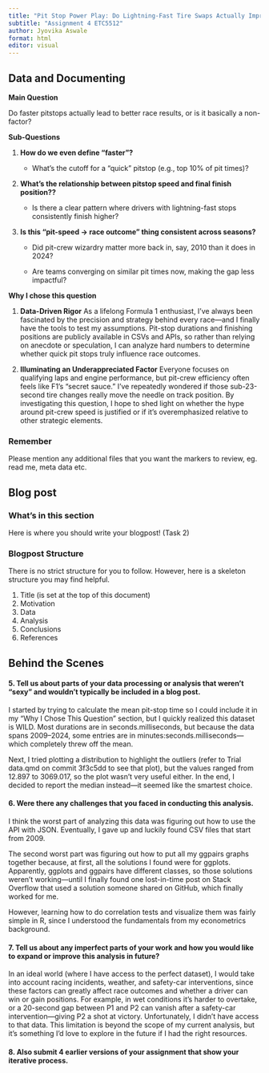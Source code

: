 ```yaml
---
title: "Pit Stop Power Play: Do Lightning-Fast Tire Swaps Actually Improve Your Race Results?"
subtitle: "Assignment 4 ETC5512"
author: Jyovika Aswale
format: html
editor: visual
---
```


:::::: panel-tabset
<!-- Task 1 Tab: Data and Documenting -->

## Data and Documenting

::: callout-info
**Main Question**

Do faster pitstops actually lead to better race results, or is it basically a non-factor?
:::

::: callout-info
**Sub-Questions**

1.  **How do we even define “faster”?**

    -   What’s the cutoff for a “quick” pitstop (e.g., top 10% of pit times)?

2.  **What’s the relationship between pitstop speed and final finish position??**

    -   Is there a clear pattern where drivers with lightning-fast stops consistently finish higher?

3.  **Is this “pit-speed → race outcome” thing consistent across seasons?**

    -   Did pit-crew wizardry matter more back in, say, 2010 than it does in 2024?

    -   Are teams converging on similar pit times now, making the gap less impactful?
:::

::: callout-info
**Why I chose this question**

1.  **Data-Driven Rigor** As a lifelong Formula 1 enthusiast, I’ve always been fascinated by the precision and strategy behind every race—and I finally have the tools to test my assumptions. Pit-stop durations and finishing positions are publicly available in CSVs and APIs, so rather than relying on anecdote or speculation, I can analyze hard numbers to determine whether quick pit stops truly influence race outcomes.

2.  **Illuminating an Underappreciated Factor** Everyone focuses on qualifying laps and engine performance, but pit-crew efficiency often feels like F1’s “secret sauce.” I’ve repeatedly wondered if those sub-23-second tire changes really move the needle on track position. By investigating this question, I hope to shed light on whether the hype around pit-crew speed is justified or if it’s overemphasized relative to other strategic elements.
:::

### Remember

Please mention any additional files that you want the markers to review, eg. read me, meta data etc.

<!-- Task 2 Tab: Writing your blogpost -->

## Blog post

### What's in this section

Here is where you should write your blogpost! (Task 2)

### Blogpost Structure

There is no strict structure for you to follow. However, here is a skeleton structure you may find helpful.

1.  Title (is set at the top of this document)
2.  Motivation\
3.  Data\
4.  Analysis\
5.  Conclusions\
6.  References

<!-- Task 3 Tab: Behind the Scenes -  -->

## Behind the Scenes

#### 5. Tell us about parts of your data processing or analysis that weren’t “sexy” and wouldn’t typically be included in a blog post.

I started by trying to calculate the mean pit-stop time so I could include it in my “Why I Chose This Question” section, but I quickly realized this dataset is WILD. Most durations are in seconds.milliseconds, but because the data spans 2009–2024, some entries are in minutes:seconds.milliseconds—which completely threw off the mean. 

Next, I tried plotting a distribution to highlight the outliers (refer to Trial data.qmd on commit 3f3c5dd to see that plot), but the values ranged from 12.897 to 3069.017, so the plot wasn’t very useful either. In the end, I decided to report the median instead—it seemed like the smartest choice.

#### 6.  Were there any challenges that you faced in conducting this analysis.

I think the worst part of analyzing this data was figuring out how to use the API with JSON. Eventually, I gave up and luckily found CSV files that start from 2009.

The second worst part was figuring out how to put all my ggpairs graphs together because, at first, all the solutions I found were for ggplots. Apparently, ggplots and ggpairs have different classes, so those solutions weren’t working—until I finally found one lost-in-time post on Stack Overflow that used a solution someone shared on GitHub, which finally worked for me.

However, learning how to do correlation tests and visualize them was fairly simple in R, since I understood the fundamentals from my econometrics background.

#### 7.  Tell us about any imperfect parts of your work and how you would like to expand or improve this analysis in future?

In an ideal world (where I have access to the perfect dataset), I would take into account racing incidents, weather, and safety-car interventions, since these factors can greatly affect race outcomes and whether a driver can win or gain positions. For example, in wet conditions it’s harder to overtake, or a 20-second gap between P1 and P2 can vanish after a safety-car intervention—giving P2 a shot at victory. Unfortunately, I didn’t have access to that data. This limitation is beyond the scope of my current analysis, but it’s something I’d love to explore in the future if I had the right resources.

#### 8. Also submit 4 earlier versions of your assignment that show your iterative process.

::::::
